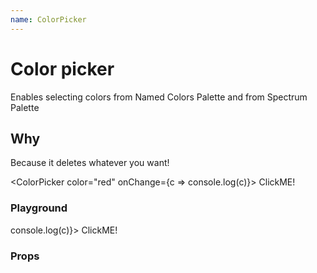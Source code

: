 ```yaml
---
name: ColorPicker
---
```



# Color picker

Enables selecting colors from Named Colors Palette and from Spectrum Palette

## Why

Because it deletes whatever you want!

<ColorPicker color="red" onChange={c => console.log(c)}>
  <span>ClickME!</span>
</ColorPicker>

### Playground

<Playground>
  <ColorPicker color="red" onChange={c => console.log(c)}>
    <span>ClickME!</span>
  </ColorPicker>
</Playground>

### Props

<PropsTable of={ColorPicker} />
